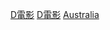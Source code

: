 {{Catmore}}
{{Commons category|Cinema of Australia}}

[[Category:澳大利亞藝術|D電影]]
[[Category:澳大利亞媒體|D電影]]
[[Category:大洋洲各國電影|Australia]]